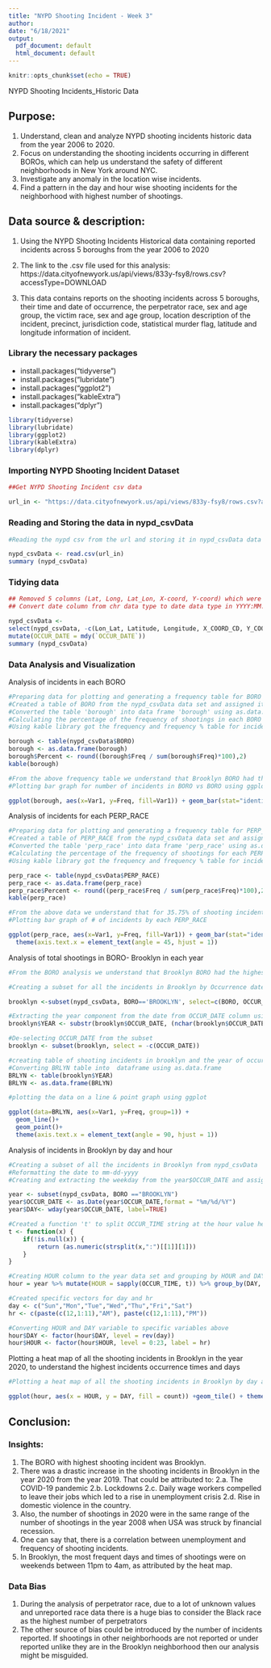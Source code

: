 ```yaml
---
title: "NYPD Shooting Incident - Week 3"
author: 
date: "6/18/2021"
output:
  pdf_document: default
  html_document: default
---
```



```r
knitr::opts_chunk$set(echo = TRUE)
```

NYPD Shooting Incidents_Historic Data

## Purpose:

1. Understand, clean and analyze NYPD shooting incidents historic data from the year 2006 to 2020.
2. Focus on understanding the shooting incidents occurring in different BOROs, which can help us understand the safety of different neighborhoods in New York around NYC.
3. Investigate any anomaly in the location wise incidents.
4. Find a pattern in the day and hour wise shooting incidents for the neighborhood with highest number of shootings.

## Data source & description:

1. Using the NYPD Shooting Incidents Historical data containing reported incidents across 5 boroughs from the year 2006 to 2020

2. The link to the .csv file used for this analysis: https://data.cityofnewyork.us/api/views/833y-fsy8/rows.csv?accessType=DOWNLOAD

3. This data contains reports on the shooting incidents across 5 boroughs, their time and date of occurrence, the perpetrator race, sex and age group, the victim race, sex and age group, location description of the incident, precinct, jurisdiction code, statistical murder flag, latitude and longitude information of incident.

### Library the necessary packages

* install.packages("tidyverse")  
* install.packages("lubridate")  
* install.packages("ggplot2")  
* install.packages("kableExtra")
* install.packages("dplyr")

```r
library(tidyverse)
library(lubridate)
library(ggplot2)
library(kableExtra)
library(dplyr)
```

### Importing NYPD Shooting Incident Dataset

```r
##Get NYPD Shooting Incident csv data

url_in <- "https://data.cityofnewyork.us/api/views/833y-fsy8/rows.csv?accessType=DOWNLOAD"
```

### Reading and Storing the data in nypd_csvData

```r
#Reading the nypd csv from the url and storing it in nypd_csvData data frame

nypd_csvData <- read.csv(url_in)
summary (nypd_csvData)
```

### Tidying data

```r
## Removed 5 columns (Lat, Long, Lat_Lon, X-coord, Y-coord) which were not needed for the analysis, using tidyverse package
## Convert date column from chr data type to date data type in YYYY:MM:DD format, using lubridate package

nypd_csvData <-
select(nypd_csvData, -c(Lon_Lat, Latitude, Longitude, X_COORD_CD, Y_COORD_CD)) %>%
mutate(OCCUR_DATE = mdy(`OCCUR_DATE`)) 
summary (nypd_csvData)
``` 

### Data Analysis and Visualization

Analysis of incidents in each BORO
```r
#Preparing data for plotting and generating a frequency table for BORO using kableExtra package
#Created a table of BORO from the nypd_csvData data set and assigned it to 'borough'
#Converted the table 'borough' into data frame 'borough' using as.data.frame
#Calculating the percentage of the frequency of shootings in each BORO
#Using kable library got the frequency and frequency % table for incidents in each BORO

borough <- table(nypd_csvData$BORO)
borough <- as.data.frame(borough)
borough$Percent <- round((borough$Freq / sum(borough$Freq)*100),2)
kable(borough)
```

```r
#From the above frequency table we understand that Brooklyn BORO had the highest shootings
#Plotting bar graph for number of incidents in BORO vs BORO using ggplot

ggplot(borough, aes(x=Var1, y=Freq, fill=Var1)) + geom_bar(stat="identity")
```


Analysis of incidents for each PERP_RACE
```r
#Preparing data for plotting and generating a frequency table for PERP_RACE using kableExtra package
#Created a table of PERP_RACE from the nypd_csvData data set and assigned it to 'perp_race'
#Converted the table 'perp_race' into data frame 'perp_race' using as.data.frame
#Calculating the percentage of the frequency of shootings for each PERP_RACE
#Using kable library got the frequency and frequency % table for incidents for each PERP_RACE

perp_race <- table(nypd_csvData$PERP_RACE)
perp_race <- as.data.frame(perp_race)
perp_race$Percent <- round((perp_race$Freq / sum(perp_race$Freq)*100),2)
kable(perp_race)
```

```r
#From the above data we understand that for 35.75% of shooting incidents the perp_race was not reported and 7.93% of incidents have reported unknown under perp_race
#Plotting bar graph of # of incidents by each PERP_RACE

ggplot(perp_race, aes(x=Var1, y=Freq, fill=Var1)) + geom_bar(stat="identity")+
  theme(axis.text.x = element_text(angle = 45, hjust = 1))
```

Analysis of total shootings in BORO- Brooklyn in each year
```r
#From the BORO analysis we understand that Brooklyn BORO had the highest number of shootings hence evaluating the trend of shooting incidents in Brooklyn for each year from 2006 to 2020.

#Creating a subset for all the incidents in Brooklyn by Occurrence date (OCCUR_Date) from nypd_csvData 

brooklyn <-subset(nypd_csvData, BORO=='BROOKLYN', select=c(BORO, OCCUR_DATE))

#Extracting the year component from the date from OCCUR_DATE column using substr
brooklyn$YEAR <- substr(brooklyn$OCCUR_DATE, (nchar(brooklyn$OCCUR_DATE) - 4), nchar(brooklyn$OCCUR_DATE)-1)

#De-selecting OCCUR_DATE from the subset
brooklyn <- subset(brooklyn, select = -c(OCCUR_DATE))

#creating table of shooting incidents in brooklyn and the year of occurrence and assigning it to BRLYN
#Converting BRLYN table into  dataframe using as.data.frame
BRLYN <- table(brooklyn$YEAR)
BRLYN <- as.data.frame(BRLYN)

#plotting the data on a line & point graph using ggplot

ggplot(data=BRLYN, aes(x=Var1, y=Freq, group=1)) +
  geom_line()+
  geom_point()+
  theme(axis.text.x = element_text(angle = 90, hjust = 1))
```

Analysis of incidents in Brooklyn by day and hour
```r
#Creating a subset of all the incidents in Brooklyn from nypd_csvData
#Reformatting the date to mm-dd-yyyy
#Creating and extracting the weekday from the year$OCCUR_DATE and assigning it to year$DAY

year <- subset(nypd_csvData, BORO =="BROOKLYN")
year$OCCUR_DATE <- as.Date(year$OCCUR_DATE,format = "%m/%d/%Y")
year$DAY<- wday(year$OCCUR_DATE, label=TRUE)
```

```r
#Created a function 't' to split OCCUR_TIME string at the hour value hence delimiter ':'and converting it to a numerical value using as.numeric
t <- function(x) {
    if(!is.null(x)) {
        return (as.numeric(strsplit(x,":")[[1]][1]))
    }
}

#Creating HOUR column to the year data set and grouping by HOUR and DAY
hour = year %>% mutate(HOUR = sapply(OCCUR_TIME, t)) %>% group_by(DAY, HOUR) %>% summarize(count = n())
```

```r
#Created specific vectors for day and hr
day <- c("Sun","Mon","Tue","Wed","Thu","Fri","Sat")
hr <- c(paste(c(12,1:11),"AM"), paste(c(12,1:11),"PM"))

#Converting HOUR and DAY variable to specific variables above
hour$DAY <- factor(hour$DAY, level = rev(day))
hour$HOUR <- factor(hour$HOUR, level = 0:23, label = hr)
```

Plotting a heat map of all the shooting incidents in Brooklyn in the year 2020, to understand the highest incidents occurrence times and days
```r
#Plotting a heat map of all the shooting incidents in Brooklyn by day and time

ggplot(hour, aes(x = HOUR, y = DAY, fill = count)) +geom_tile() + theme(axis.text.x = element_text(angle = 90, vjust = 0.6), legend.title = element_blank(), legend.position="top", legend.direction="horizontal", legend.key.width=unit(2, "cm"), legend.key.height=unit(0.25, "cm"), legend.margin=unit(-0.5,"cm"), panel.spacing=element_blank()) + labs(x = "HOUR", y = "DAY", title = "SHOOTING INCIDENTS RATE IN BROOKLYN") + scale_fill_gradient(low = "white", high = "red")
```

## Conclusion:

### Insights:

1. The BORO with highest shooting incident was Brooklyn.
2. There was a drastic increase in the shooting incidents in Brooklyn in the year 2020 from the year 2019. That could be attributed to:
 2.a. The COVID-19 pandemic 
 2.b. Lockdowns
 2.c. Daily wage workers compelled to leave their jobs which led to a rise in unemployment crisis
 2.d. Rise in domestic violence in the country.
3. Also, the number of shootings in 2020 were in the same range of the number of shootings in the year 2008 when USA was struck by financial recession.
4. One can say that, there is a correlation between unemployment and frequency of shooting incidents.
5. In Brooklyn, the most frequent days and times of shootings were on weekends between 11pm to 4am, as attributed by the heat map.

### Data Bias
1. During the analysis of perpetrator race, due to a lot of unknown values and unreported race data there is a huge bias to consider the Black race as the highest number of perpetrators
2. The other source of bias could be introduced by the number of incidents reported. If shootings in other neighborhoods are not reported or under reported unlike they are in the Brooklyn neighborhood then our analysis might be misguided.

